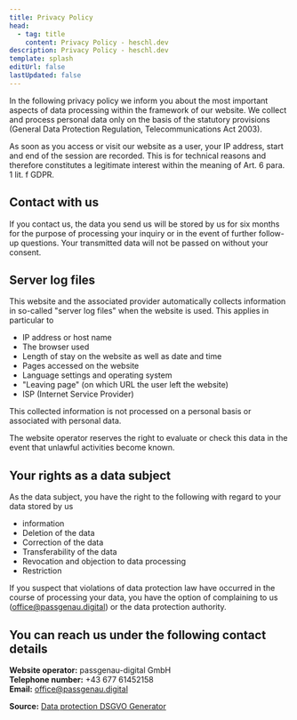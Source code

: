 ```yaml
---
title: Privacy Policy
head:
  - tag: title
    content: Privacy Policy - heschl.dev
description: Privacy Policy - heschl.dev
template: splash
editUrl: false
lastUpdated: false
---
```


In the following privacy policy we inform you about the most important aspects of data processing
within the framework of our website. We collect and process personal data only on the basis of the
statutory provisions (General Data Protection Regulation, Telecommunications Act 2003).

As soon as you access or visit our website as a user, your IP address, start and end of the session
are recorded. This is for technical reasons and therefore constitutes a legitimate interest within
the meaning of Art. 6 para. 1 lit. f GDPR.

## Contact with us

If you contact us, the data you send us will be stored by us for six months for the purpose of processing
your inquiry or in the event of further follow-up questions. Your transmitted data will not be passed on
without your consent.

## Server log files

This website and the associated provider automatically collects information in so-called "server log files"
when the website is used. This applies in particular to

- IP address or host name
- The browser used
- Length of stay on the website as well as date and time
- Pages accessed on the website
- Language settings and operating system
- "Leaving page" (on which URL the user left the website)
- ISP (Internet Service Provider)

This collected information is not processed on a personal basis or associated with personal data.

The website operator reserves the right to evaluate or check this data in the event that unlawful
activities become known.

## Your rights as a data subject

As the data subject, you have the right to the following with regard to your data stored by us

- information
- Deletion of the data
- Correction of the data
- Transferability of the data
- Revocation and objection to data processing
- Restriction

If you suspect that violations of data protection law have occurred in the course of processing
your data, you have the option of complaining to us (office@passgenau.digital) or the data
protection authority.

## You can reach us under the following contact details

**Website operator:** passgenau-digital GmbH<br/>
**Telephone number:** +43 677 61452158<br/>
**Email:** office@passgenau.digital<br/>

**Source:** [Data protection DSGVO Generator](https://ghostweb.agency/datenschutz-generator/)

